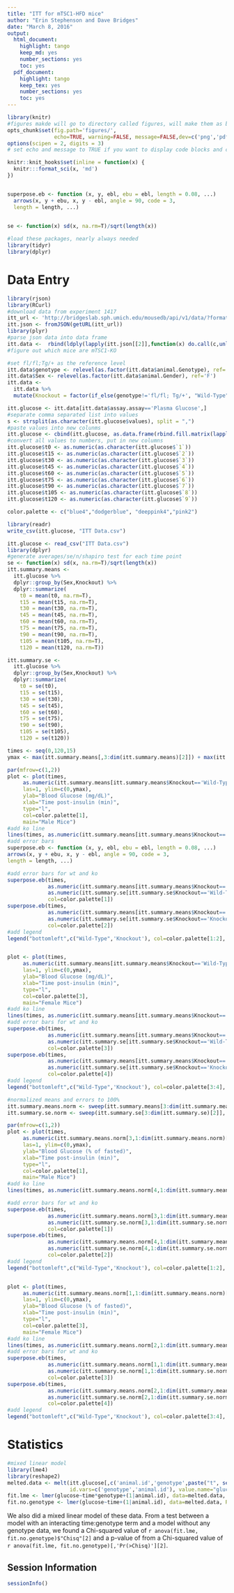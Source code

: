 ```yaml
---
title: "ITT for mTSC1-HFD mice"
author: "Erin Stephenson and Dave Bridges"
date: "March 8, 2016"
output:
  html_document:
    highlight: tango
    keep_md: yes
    number_sections: yes
    toc: yes
  pdf_document:
    highlight: tango
    keep_tex: yes
    number_sections: yes
    toc: yes
---
```


```r
library(knitr)
#figures makde will go to directory called figures, will make them as both png and pdf files 
opts_chunk$set(fig.path='figures/',
               echo=TRUE, warning=FALSE, message=FALSE,dev=c('png','pdf'))
options(scipen = 2, digits = 3)
# set echo and message to TRUE if you want to display code blocks and code output respectively

knitr::knit_hooks$set(inline = function(x) {
  knitr:::format_sci(x, 'md')
})


superpose.eb <- function (x, y, ebl, ebu = ebl, length = 0.08, ...)
  arrows(x, y + ebu, x, y - ebl, angle = 90, code = 3,
  length = length, ...)

  
se <- function(x) sd(x, na.rm=T)/sqrt(length(x))

#load these packages, nearly always needed
library(tidyr)
library(dplyr)
```

# Data Entry

```r
library(rjson)
library(RCurl)
#download data from experiment 1417
itt_url <- 'http://bridgeslab.sph.umich.edu/mousedb/api/v1/data/?format=json&username=davebridges&api_key=fce3fde2a9a2e5dc9e04c20aad90120a621c50b3&limit=0&experiment=1417'
itt.json <- fromJSON(getURL(itt_url))
library(plyr)
#parse json data into data frame
itt.data <-  rbind(ldply(lapply(itt.json[[2]],function(x) do.call(c,unlist(x,r=F))),as.data.frame))
#figure out which mice are mTSC1-KO

#set fl/fl;Tg/+ as the reference level
itt.data$genotype <- relevel(as.factor(itt.data$animal.Genotype), ref='fl/fl; Tg/+')
itt.data$Sex <- relevel(as.factor(itt.data$animal.Gender), ref='F')
itt.data <-
  itt.data %>%
  mutate(Knockout = factor(if_else(genotype!='fl/fl; Tg/+', "Wild-Type", "Knockout")))

itt.glucose <- itt.data[itt.data$assay.assay=='Plasma Glucose',]                   
#separate comma separated list into values
s <- strsplit(as.character(itt.glucose$values), split = ",")
#paste values into new colunms
itt.glucose <- cbind(itt.glucose, as.data.frame(rbind.fill.matrix(lapply(s, t))))
#convert all values to numbers, put in new columns
itt.glucose$t0 <- as.numeric(as.character(itt.glucose$`1`))
itt.glucose$t15 <- as.numeric(as.character(itt.glucose$`2`))
itt.glucose$t30 <- as.numeric(as.character(itt.glucose$`3`))
itt.glucose$t45 <- as.numeric(as.character(itt.glucose$`4`))
itt.glucose$t60 <- as.numeric(as.character(itt.glucose$`5`))
itt.glucose$t75 <- as.numeric(as.character(itt.glucose$`6`))
itt.glucose$t90 <- as.numeric(as.character(itt.glucose$`7`))
itt.glucose$t105 <- as.numeric(as.character(itt.glucose$`8`))
itt.glucose$t120 <- as.numeric(as.character(itt.glucose$`9`))

color.palette <- c("blue4","dodgerblue", "deeppink4","pink2")

library(readr)
write_csv(itt.glucose, "ITT Data.csv")
```

```r
itt.glucose <- read_csv("ITT Data.csv")
library(dplyr)
#generate averages/se/n/shapiro test for each time point
se <- function(x) sd(x, na.rm=T)/sqrt(length(x))
itt.summary.means <- 
  itt.glucose %>%
  dplyr::group_by(Sex,Knockout) %>%
  dplyr::summarize(
    t0 = mean(t0, na.rm=T),
    t15 = mean(t15, na.rm=T),
    t30 = mean(t30, na.rm=T),
    t45 = mean(t45, na.rm=T),
    t60 = mean(t60, na.rm=T),
    t75 = mean(t75, na.rm=T),
    t90 = mean(t90, na.rm=T),
    t105 = mean(t105, na.rm=T),
    t120 = mean(t120, na.rm=T))

itt.summary.se <- 
  itt.glucose %>%
  dplyr::group_by(Sex,Knockout) %>%
  dplyr::summarize(
    t0 = se(t0),
    t15 = se(t15),
    t30 = se(t30),
    t45 = se(t45),
    t60 = se(t60),
    t75 = se(t75),
    t90 = se(t90),
    t105 = se(t105),
    t120 = se(t120))

times <- seq(0,120,15)
ymax <- max(itt.summary.means[,3:dim(itt.summary.means)[2]]) + max(itt.summary.se[,3:dim(itt.summary.se)[2]])

par(mfrow=c(1,2))
plot <- plot(times,
     as.numeric(itt.summary.means[itt.summary.means$Knockout=='Wild-Type'&itt.summary.means$Sex=="M",3:dim(itt.summary.means)[2]]), 
     las=1, ylim=c(0,ymax), 
     ylab="Blood Glucose (mg/dL)", 
     xlab="Time post-insulin (min)", 
     type="l",
     col=color.palette[1],
     main="Male Mice")
#add ko line
lines(times, as.numeric(itt.summary.means[itt.summary.means$Knockout=='Knockout'&itt.summary.means$Sex=="M",3:dim(itt.summary.means)[2]]), col=color.palette[2])
#add error bars
superpose.eb <- function (x, y, ebl, ebu = ebl, length = 0.08, ...)
arrows(x, y + ebu, x, y - ebl, angle = 90, code = 3,
length = length, ...)

#add error bars for wt and ko
superpose.eb(times,
             as.numeric(itt.summary.means[itt.summary.means$Knockout=='Wild-Type'&itt.summary.means$Sex=="M",3:dim(itt.summary.means)[2]]),
             as.numeric(itt.summary.se[itt.summary.se$Knockout=='Wild-Type'&itt.summary.se$Sex=="M",3:dim(itt.summary.se)[2]]),
             col=color.palette[1])
superpose.eb(times,
             as.numeric(itt.summary.means[itt.summary.means$Knockout=='Knockout'&itt.summary.means$Sex=="M",3:dim(itt.summary.means)[2]]),
             as.numeric(itt.summary.se[itt.summary.se$Knockout=='Knockout'&itt.summary.se$Sex=="M",3:dim(itt.summary.se)[2]]),
             col=color.palette[2])
#add legend
legend("bottomleft",c("Wild-Type",'Knockout'), col=color.palette[1:2], lty=1, bty='n')


plot <- plot(times,
     as.numeric(itt.summary.means[itt.summary.means$Knockout=='Wild-Type'&itt.summary.means$Sex=="F",3:dim(itt.summary.means)[2]]), 
     las=1, ylim=c(0,ymax), 
     ylab="Blood Glucose (mg/dL)", 
     xlab="Time post-insulin (min)", 
     type="l",
     col=color.palette[3],
     main="Female Mice")
#add ko line
lines(times, as.numeric(itt.summary.means[itt.summary.means$Knockout=='Knockout'&itt.summary.means$Sex=="F",3:dim(itt.summary.means)[2]]), col=color.palette[4])
#add error bars for wt and ko
superpose.eb(times,
             as.numeric(itt.summary.means[itt.summary.means$Knockout=='Wild-Type'&itt.summary.means$Sex=="F",3:dim(itt.summary.means)[2]]),
             as.numeric(itt.summary.se[itt.summary.se$Knockout=='Wild-Type'&itt.summary.se$Sex=="F",3:dim(itt.summary.se)[2]]),
             col=color.palette[3])
superpose.eb(times,
             as.numeric(itt.summary.means[itt.summary.means$Knockout=='Knockout'&itt.summary.means$Sex=="F",3:dim(itt.summary.means)[2]]),
             as.numeric(itt.summary.se[itt.summary.se$Knockout=='Knockout'&itt.summary.se$Sex=="F",3:dim(itt.summary.se)[2]]),
             col=color.palette[4])
#add legend
legend("bottomleft",c("Wild-Type",'Knockout'), col=color.palette[3:4], lty=1, bty='n')

```

```r

#normalized means and errors to 100%
itt.summary.means.norm <- sweep(itt.summary.means[3:dim(itt.summary.means)[2]], 1, itt.summary.means$t0, "/")*100
itt.summary.se.norm <- sweep(itt.summary.se[3:dim(itt.summary.se)[2]], 1, itt.summary.means$t0, "/")*100

par(mfrow=c(1,2))
plot <- plot(times,
     as.numeric(itt.summary.means.norm[3,1:dim(itt.summary.means.norm)[2]]), 
     las=1, ylim=c(0,ymax), 
     ylab="Blood Glucose (% of fasted)", 
     xlab="Time post-insulin (min)", 
     type="l",
     col=color.palette[1],
     main="Male Mice")
#add ko line
lines(times, as.numeric(itt.summary.means.norm[4,1:dim(itt.summary.means.norm)[2]]), col=color.palette[2])

#add error bars for wt and ko
superpose.eb(times,
             as.numeric(itt.summary.means.norm[3,1:dim(itt.summary.means.norm)[2]]),
             as.numeric(itt.summary.se.norm[3,1:dim(itt.summary.se.norm)[2]]),
             col=color.palette[1])
superpose.eb(times,
             as.numeric(itt.summary.means.norm[4,1:dim(itt.summary.means.norm)[2]]),
             as.numeric(itt.summary.se.norm[4,1:dim(itt.summary.se.norm)[2]]),
             col=color.palette[2])
#add legend
legend("bottomleft",c("Wild-Type",'Knockout'), col=color.palette[1:2], lty=1, bty='n')


plot <- plot(times,
     as.numeric(itt.summary.means.norm[1,1:dim(itt.summary.means.norm)[2]]), 
     las=1, ylim=c(0,ymax), 
     ylab="Blood Glucose (% of fasted)", 
     xlab="Time post-insulin (min)", 
     type="l",
     col=color.palette[3],
     main="Female Mice")
#add ko line
lines(times, as.numeric(itt.summary.means.norm[2,1:dim(itt.summary.means.norm)[2]]), col=color.palette[4])
#add error bars for wt and ko
superpose.eb(times,
             as.numeric(itt.summary.means.norm[1,1:dim(itt.summary.means.norm)[2]]),
             as.numeric(itt.summary.se.norm[1,1:dim(itt.summary.se.norm)[2]]),
             col=color.palette[3])
superpose.eb(times,
             as.numeric(itt.summary.means.norm[2,1:dim(itt.summary.means.norm)[2]]),
             as.numeric(itt.summary.se.norm[2,1:dim(itt.summary.se.norm)[2]]),
             col=color.palette[4])
#add legend
legend("bottomleft",c("Wild-Type",'Knockout'), col=color.palette[3:4], lty=1, bty='n')
```


# Statistics

```r
#mixed linear model
library(lme4)
library(reshape2)
melted.data <- melt(itt.glucose[,c('animal.id','genotype',paste("t", seq(0,120,15), sep=""))],
                    id.vars=c('genotype','animal.id'), value.name="glucose", variable.name='time')
fit.lme <- lmer(glucose~time*genotype+(1|animal.id), data=melted.data, REML=F)
fit.no.genotype <- lmer(glucose~time+(1|animal.id), data=melted.data, REML=F)
```

We also did a mixed linear model of these data.  From a test between a model with an interacting time:genotype term and a model without any genotype data, we found a Chi-squared value of `r anova(fit.lme, fit.no.genotype)$"Chisq"[2]` and a p-value of from a Chi-squared value of  `r anova(fit.lme, fit.no.genotype)[,'Pr(>Chisq)'][2]`.


## Session Information

```r
sessionInfo()
```
